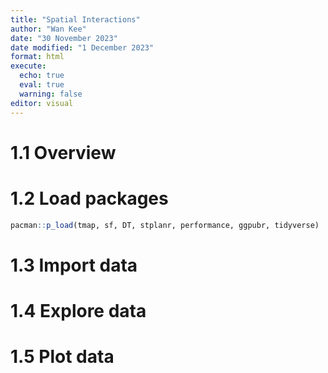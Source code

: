 ```yaml
---
title: "Spatial Interactions"
author: "Wan Kee"
date: "30 November 2023"
date modified: "1 December 2023"
format: html
execute: 
  echo: true
  eval: true
  warning: false
editor: visual
---
```


# 1.1 Overview

# 1.2 Load packages

```r
pacman::p_load(tmap, sf, DT, stplanr, performance, ggpubr, tidyverse)
```

# 1.3 Import data

# 1.4 Explore data

# 1.5 Plot data
